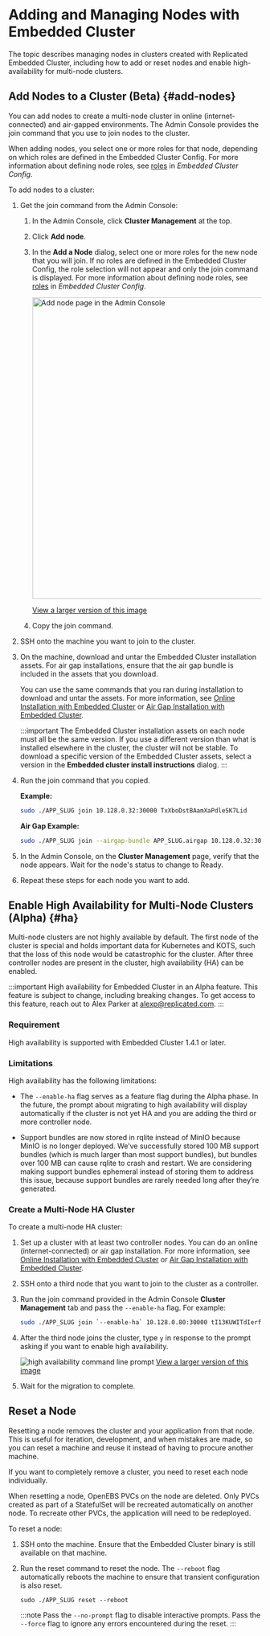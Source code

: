 # Adding and Managing Nodes with Embedded Cluster 

The topic describes managing nodes in clusters created with Replicated Embedded Cluster, including how to add or reset nodes and enable high-availability for multi-node clusters.

## Add Nodes to a Cluster (Beta) {#add-nodes}

You can add nodes to create a multi-node cluster in online (internet-connected) and air-gapped environments. The Admin Console provides the join command that you use to join nodes to the cluster.

When adding nodes, you select one or more roles for that node, depending on which roles are defined in the Embedded Cluster Config. For more information about defining node roles, see [roles](/reference/embedded-config#roles) in _Embedded Cluster Config_.

To add nodes to a cluster:

1. Get the join command from the Admin Console:

   1. In the Admin Console, click **Cluster Management** at the top.

   1. Click **Add node**.
   
   1. In the **Add a Node** dialog, select one or more roles for the new node that you will join. If no roles are defined in the Embedded Cluster Config, the role selection will not appear and only the join command is displayed. For more information about defining node roles, see [roles](/reference/embedded-config#roles) in _Embedded Cluster Config_.

       <img alt="Add node page in the Admin Console" src="/images/admin-console-add-node.png" width="600px"/>

       [View a larger version of this image](/images/admin-console-add-node.png)
     
    1. Copy the join command.

1. SSH onto the machine you want to join to the cluster.

1. On the machine, download and untar the Embedded Cluster installation assets. For air gap installations, ensure that the air gap bundle is included in the assets that you download.

    You can use the same commands that you ran during installation to download and untar the assets. For more information, see [Online Installation with Embedded Cluster](/enterprise/installing-embedded) or [Air Gap Installation with Embedded Cluster](/enterprise/installing-embedded-air-gap).

    :::important
    The Embedded Cluster installation assets on each node must all be the same version. If you use a different version than what is installed elsewhere in the cluster, the cluster will not be stable. To download a specific version of the Embedded Cluster assets, select a version in the **Embedded cluster install instructions** dialog.
    :::

1. Run the join command that you copied.

    **Example:**

    ```bash
    sudo ./APP_SLUG join 10.128.0.32:30000 TxXboDstBAamXaPdleSK7Lid
    ```
    **Air Gap Example:**

    ```bash
    sudo ./APP_SLUG join --airgap-bundle APP_SLUG.airgap 10.128.0.32:30000 TxXboDstBAamXaPdleSK7Lid
    ```

1. In the Admin Console, on the **Cluster Management** page, verify that the node appears. Wait for the node's status to change to Ready.

1. Repeat these steps for each node you want to add.    

## Enable High Availability for Multi-Node Clusters (Alpha) {#ha}

Multi-node clusters are not highly available by default. The first node of the cluster is special and holds important data for Kubernetes and KOTS, such that the loss of this node would be catastrophic for the cluster. After three controller nodes are present in the cluster, high availability (HA) can be enabled.

:::important
High availability for Embedded Cluster in an Alpha feature. This feature is subject to change, including breaking changes. To get access to this feature, reach out to Alex Parker at [alexp@replicated.com](mailto:alexp@replicated.com).
:::

### Requirement

High availability is supported with Embedded Cluster 1.4.1 or later.

### Limitations

High availability has the following limitations:

* The `--enable-ha` flag serves as a feature flag during the Alpha phase. In the future, the prompt about migrating to high availability will display automatically if the cluster is not yet HA and you are adding the third or more controller node. 

* Support bundles are now stored in rqlite instead of MinIO because MinIO is no longer deployed. We’ve successfully stored 100 MB support bundles (which is much larger than most support bundles), but bundles over 100 MB can cause rqlite to crash and restart. We are considering making support bundles ephemeral instead of storing them to address this issue, because support bundles are rarely needed long after they’re generated.

### Create a Multi-Node HA Cluster

To create a multi-node HA cluster:

1. Set up a cluster with at least two controller nodes. You can do an online (internet-connected) or air gap installation. For more information, see [Online Installation with Embedded Cluster](/enterprise/installing-embedded) or [Air Gap Installation with Embedded Cluster](/enterprise/installing-embedded-air-gap).

1. SSH onto a third node that you want to join to the cluster as a controller.

1. Run the join command provided in the Admin Console **Cluster Management** tab and pass the `--enable-ha` flag. For example:

     ```bash
     sudo ./APP_SLUG join `--enable-ha` 10.128.0.80:30000 tI13KUWITdIerfdMcWTA4Hpf
     ```

1. After the third node joins the cluster, type `y` in response to the prompt asking if you want to enable high availability.

    ![high availability command line prompt](/images/embedded-cluster-ha-prompt.png)
    [View a larger version of this image](/images/embedded-cluster-ha-prompt.png)

1. Wait for the migration to complete.


## Reset a Node

Resetting a node removes the cluster and your application from that node. This is useful for iteration, development, and when mistakes are made, so you can reset a machine and reuse it instead of having to procure another machine.

If you want to completely remove a cluster, you need to reset each node individually.

When resetting a node, OpenEBS PVCs on the node are deleted. Only PVCs created as part of a StatefulSet will be recreated automatically on another node. To recreate other PVCs, the application will need to be redeployed.

To reset a node:

1. SSH onto the machine. Ensure that the Embedded Cluster binary is still available on that machine.

1. Run the reset command to reset the node. The `--reboot` flag automatically reboots the machine to ensure that transient configuration is also reset.

    ```
    sudo ./APP_SLUG reset --reboot
    ```

    :::note
    Pass the `--no-prompt` flag to disable interactive prompts. Pass the `--force` flag to ignore any errors encountered during the reset.
    :::
